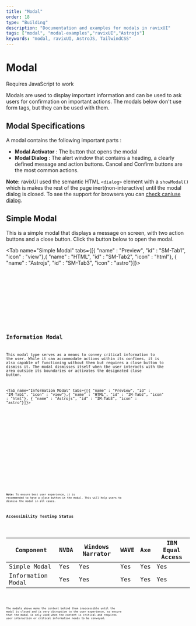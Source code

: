 ```yaml
---
title: "Modal"
order: 18
type: "Building"
description: "Documentation and examples for modals in ravixUI"
tags: ["modal", "modal-examples","ravixUI","Astrojs"]
keywords: "modal, ravixUI, AstroJS, TailwindCSS"
---
```



# Modal

<Alert type="info">Requires JavaScript to work</Alert>

Modals are used to display important information and can be used to ask users for confirmation on important actions. The modals below don't use form tags, but they can be used with them.

## Modal Specifications

A modal contains the following important parts :

- **Modal Activator** : The button that opens the modal
- **Modal Dialog** : The alert window that contains a heading, a clearly defined message and action buttons. Cancel and Confirm buttons are the most common actions.

**Note:** ravixUI used the semantic HTML `<dialog>` element with a `showModal()` which is makes the rest of the page inert(non-interactive) until the modal dialog is closed. To see the support for browsers you can [check caniuse dialog](https://caniuse.com/?search=dialog).

## Simple Modal

This is a simple modal that displays a message on screen, with two action buttons and a close button. Click the button below to open the modal.

<Tab name="Simple Modal" tabs={[{ "name" : "Preview", "id" : "SM-Tab1", "icon" : "view"},{ "name" : "HTML", "id" : "SM-Tab2", "icon" : "html"}, { "name" : "Astrojs", "id" : "SM-Tab3", "icon" : "astro"}]}>

<section id ="SM-Tab1-panel" role="tabpanel" data-role="tabpanel" aria-labelledby="SM-Tab1">
<div class="flex p-6 justify-center w-full">
<Modal />
</div>

</section>

<section id ="SM-Tab2-panel" role="tabpanel" data-role="tabpanel" aria-labelledby="SM-Tab2" class="hidden">

<Code code={ModalCode} lang="html" wrap="true" data-pagefind-ignore />

</section>

<section id ="SM-Tab3-panel" role="tabpanel" data-role="tabpanel" aria-labelledby="SM-Tab3" class="hidden">

<Code
  code={ModalCodeAstro}
  lang="astro"
  title="SimpleModal.astro"
  wrap="true"
  data-pagefind-ignore
/>

</section>

</Tab>

## Information Modal

This modal type serves as a means to convey critical information to the user. While it can accommodate actions within its confines, it is also capable of functioning without them but requires a close button to dismiss it. The modal dismisses itself when the user interacts with the area outside its boundaries or activates the designated close button.

<Tab name="Information Modal" tabs={[{ "name" : "Preview", "id" : "IM-Tab1", "icon" : "view"},{ "name" : "HTML", "id" : "IM-Tab2", "icon" : "html"}, { "name" : "Astrojs", "id" : "IM-Tab3", "icon" : "astro"}]}>

<section id ="IM-Tab1-panel" role="tabpanel" data-role="tabpanel" aria-labelledby="IM-Tab1">
<div class="flex p-6 justify-center w-full">
<InfoModal />
</div>

</section>

<section id ="IM-Tab2-panel" role="tabpanel" data-role="tabpanel" aria-labelledby="IM-Tab2" class="hidden">

<Code code={InfoModalCode} lang="html" wrap="true" data-pagefind-ignore />

</section>

<section id ="IM-Tab3-panel" role="tabpanel" data-role="tabpanel" aria-labelledby="IM-Tab3" class="hidden">

<Code
  code={InfoModalCodeAstro}
  lang="astro"
  title="InfoModal.astro"
  wrap="true"
  data-pagefind-ignore
/>

</section>

</Tab>

**Note:** To ensure best user experience, it is recommended to have a close button in the modal. This will help users to dismiss the modal in all cases.

## Accessibility Testing Status

<TableWrapper>

| Component         | NVDA | Windows Narrator | WAVE | Axe | IBM Equal Access |
| ----------------- | ---- | ---------------- | ---- | --- | ---------------- |
| Simple Modal      | Yes  | Yes              | Yes  | Yes | Yes              |
| Information Modal | Yes  | Yes              | Yes  | Yes | Yes              |

</TableWrapper>

The modals above make the content behind them inaccessible until the modal is closed and is very disruptive to the user experience, so ensure that the modal is only used when the content is critical and requires user interaction or critical information needs to be conveyed.
